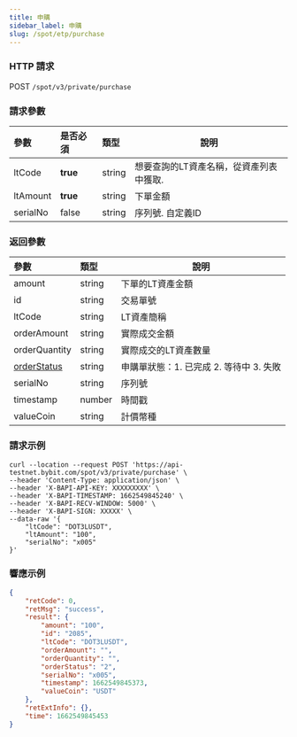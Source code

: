 ```yaml
---
title: 申購
sidebar_label: 申購
slug: /spot/etp/purchase
---
```


### HTTP 請求
POST <code>/spot/v3/private/purchase</code>

### 請求參數
| 參數 | 是否必須 | 類型 | 說明|
|:----- |:-------|:-----|------ |
|ltCode|<b>true</b>|string|想要查詢的LT資產名稱，從資產列表中獲取.|
|ltAmount|<b>true</b>|string|下單金額|
|serialNo|false|string|序列號. 自定義ID|

### 返回參數
| 參數 | 類型 | 說明|
|:----- |:-----|----- |
|amount|string|下單的LT資產金額|
|id|string|交易單號|
|ltCode|string|LT資產簡稱|
|orderAmount|string|實際成交金額|
|orderQuantity|string|實際成交的LT資產數量|
|[orderStatus](../enum#ltorderstatus)|string|申購單狀態：1. 已完成 2. 等待中 3. 失敗|
|serialNo|string|序列號|
|timestamp|number |時間戳|
|valueCoin|string|計價幣種|

### 請求示例

```http
curl --location --request POST 'https://api-testnet.bybit.com/spot/v3/private/purchase' \
--header 'Content-Type: application/json' \
--header 'X-BAPI-API-KEY: XXXXXXXXX' \
--header 'X-BAPI-TIMESTAMP: 1662549845240' \
--header 'X-BAPI-RECV-WINDOW: 5000' \
--header 'X-BAPI-SIGN: XXXXX' \
--data-raw '{
    "ltCode": "DOT3LUSDT",
    "ltAmount": "100",
    "serialNo": "x005"
}'
```

### 響應示例

```json
{
    "retCode": 0,
    "retMsg": "success",
    "result": {
        "amount": "100",
        "id": "2085",
        "ltCode": "DOT3LUSDT",
        "orderAmount": "",
        "orderQuantity": "",
        "orderStatus": "2",
        "serialNo": "x005",
        "timestamp": 1662549845373,
        "valueCoin": "USDT"
    },
    "retExtInfo": {},
    "time": 1662549845453
}
```
